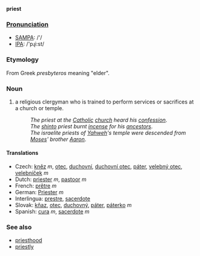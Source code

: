 '''priest'''

===[[Pronunciation]]===
*[[w:SAMPA|SAMPA]]: /'/
*[[w:IPA|IPA]]: /'pɻi:st/

=== Etymology ===
From Greek ''presbyteros'' meaning "elder".

===Noun===
#a religious clergyman who is trained to perform services or sacrifices at a church or temple.
#:''The priest at the [[Catholic]] [[church]] heard his [[confession]]''.
#:''The [[shinto]] priest burnt [[incense]] for his [[ancestors]]''.
#:''The israelite priests of [[Yahweh]]'s temple were descended from [[Moses]]' brother [[Aaron]]''.

==== Translations ====
*Czech: [[kněz]]  ''m'', [[otec]], [[duchovní]], [[duchovní otec]], [[páter]], [[velebný otec]], [[velebníček]] ''m'' 
*Dutch: [[priester]] ''m'', [[pastoor]] ''m''
*French: [[prêtre]] ''m''
*German: [[Priester]] ''m''
*Interlingua: [[prestre]], [[sacerdote]]
*Slovak:  [[kňaz]], [[otec]], [[duchovný]], [[páter]], [[páterko]] ''m''
*Spanish: [[cura]] ''m'', [[sacerdote]] ''m''

=== See also ===
*[[priesthood]]
*[[priestly]]